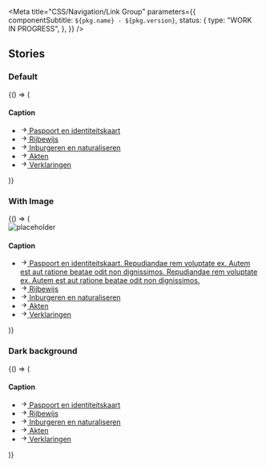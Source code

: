 

<Meta
  title="CSS/Navigation/Link Group"
  parameters={{
    componentSubtitle: `${pkg.name} - ${pkg.version}`,
    status: {
      type: "WORK IN PROGRESS",
    },
  }}
/>

<Description markdown={readme} />

## Stories

### Default

<Canvas>
  <Story name="Default">
    {() => (
      <div class="denhaag-link-group">
        <h4 class="utrecht-heading-4 denhaag-link-group__caption">Caption</h4>
        <ul class="utrecht-link-list utrecht-link-list--html-ul denhaag-link-group__list">
          <li class="denhaag-link-group__list-item">
            <a
              href="https://nl-design-system.github.io/denhaag/"
              class="denhaag-link denhaag-link--with-icon denhaag-link--with-icon-start"
            >
              <span class="denhaag-link__icon">
                <svg
                  width="1em"
                  height="1em"
                  viewBox="0 0 24 24"
                  fill="none"
                  xmlns="http://www.w3.org/2000/svg"
                  class="denhaag-icon"
                  focusable="false"
                  aria-hidden="true"
                  shape-rendering="auto"
                >
                  <path
                    d="M12.293 5.293a1 1 0 011.414 0l6 6a1 1 0 010 1.414l-6 6a1 1 0 01-1.414-1.414L16.586 13H5a1 1 0 110-2h11.586l-4.293-4.293a1 1 0 010-1.414z"
                    fill="currentColor"
                  ></path>
                </svg>
              </span>
              <span class="denhaag-link__label">Paspoort en identiteitskaart</span>
            </a>
          </li>
          <li class="denhaag-link-group__list-item">
            <a
              href="https://nl-design-system.github.io/denhaag/"
              class="denhaag-link denhaag-link--with-icon denhaag-link--with-icon-start"
            >
              <span class="denhaag-link__icon">
                <svg
                  width="1em"
                  height="1em"
                  viewBox="0 0 24 24"
                  fill="none"
                  xmlns="http://www.w3.org/2000/svg"
                  class="denhaag-icon"
                  focusable="false"
                  aria-hidden="true"
                  shape-rendering="auto"
                >
                  <path
                    d="M12.293 5.293a1 1 0 011.414 0l6 6a1 1 0 010 1.414l-6 6a1 1 0 01-1.414-1.414L16.586 13H5a1 1 0 110-2h11.586l-4.293-4.293a1 1 0 010-1.414z"
                    fill="currentColor"
                  ></path>
                </svg>
              </span>
              <span class="denhaag-link__label">Rijbewijs</span>
            </a>
          </li>
          <li class="denhaag-link-group__list-item">
            <a
              href="https://nl-design-system.github.io/denhaag/"
              class="denhaag-link denhaag-link--with-icon denhaag-link--with-icon-start"
            >
              <span class="denhaag-link__icon">
                <svg
                  width="1em"
                  height="1em"
                  viewBox="0 0 24 24"
                  fill="none"
                  xmlns="http://www.w3.org/2000/svg"
                  class="denhaag-icon"
                  focusable="false"
                  aria-hidden="true"
                  shape-rendering="auto"
                >
                  <path
                    d="M12.293 5.293a1 1 0 011.414 0l6 6a1 1 0 010 1.414l-6 6a1 1 0 01-1.414-1.414L16.586 13H5a1 1 0 110-2h11.586l-4.293-4.293a1 1 0 010-1.414z"
                    fill="currentColor"
                  ></path>
                </svg>
              </span>
              <span class="denhaag-link__label">Inburgeren en naturaliseren</span>
            </a>
          </li>
          <li class="denhaag-link-group__list-item">
            <a
              href="https://nl-design-system.github.io/denhaag/"
              class="denhaag-link denhaag-link--with-icon denhaag-link--with-icon-start"
            >
              <span class="denhaag-link__icon">
                <svg
                  width="1em"
                  height="1em"
                  viewBox="0 0 24 24"
                  fill="none"
                  xmlns="http://www.w3.org/2000/svg"
                  class="denhaag-icon"
                  focusable="false"
                  aria-hidden="true"
                  shape-rendering="auto"
                >
                  <path
                    d="M12.293 5.293a1 1 0 011.414 0l6 6a1 1 0 010 1.414l-6 6a1 1 0 01-1.414-1.414L16.586 13H5a1 1 0 110-2h11.586l-4.293-4.293a1 1 0 010-1.414z"
                    fill="currentColor"
                  ></path>
                </svg>
              </span>
              <span class="denhaag-link__label">Akten</span>
            </a>
          </li>
          <li class="denhaag-link-group__list-item">
            <a
              href="https://nl-design-system.github.io/denhaag/"
              class="denhaag-link denhaag-link--with-icon denhaag-link--with-icon-start"
            >
              <span class="denhaag-link__icon">
                <svg
                  width="1em"
                  height="1em"
                  viewBox="0 0 24 24"
                  fill="none"
                  xmlns="http://www.w3.org/2000/svg"
                  class="denhaag-icon"
                  focusable="false"
                  aria-hidden="true"
                  shape-rendering="auto"
                >
                  <path
                    d="M12.293 5.293a1 1 0 011.414 0l6 6a1 1 0 010 1.414l-6 6a1 1 0 01-1.414-1.414L16.586 13H5a1 1 0 110-2h11.586l-4.293-4.293a1 1 0 010-1.414z"
                    fill="currentColor"
                  ></path>
                </svg>
              </span>
              <span class="denhaag-link__label">Verklaringen</span>
            </a>
          </li>
        </ul>
      </div>
    )}
  </Story>
</Canvas>

### With Image

<Canvas>
  <Story name="With Image">
    {() => (
      <div class="denhaag-link-group">
        <img
          class="denhaag-link-group__image"
          src="https://images.unsplash.com/photo-1569235186275-626cb53b83ce?w=140&h=140"
          alt="placeholder"
        />
        <h4 class="utrecht-heading-4 denhaag-link-group__caption">Caption</h4>
        <ul class="utrecht-link-list utrecht-link-list--html-ul denhaag-link-group__list">
          <li class="denhaag-link-group__list-item">
            <a
              href="https://nl-design-system.github.io/denhaag/"
              class="denhaag-link denhaag-link--with-icon denhaag-link--with-icon-start"
            >
              <span class="denhaag-link__icon">
                <svg
                  width="1em"
                  height="1em"
                  viewBox="0 0 24 24"
                  fill="none"
                  xmlns="http://www.w3.org/2000/svg"
                  class="denhaag-icon"
                  focusable="false"
                  aria-hidden="true"
                  shape-rendering="auto"
                >
                  <path
                    d="M12.293 5.293a1 1 0 011.414 0l6 6a1 1 0 010 1.414l-6 6a1 1 0 01-1.414-1.414L16.586 13H5a1 1 0 110-2h11.586l-4.293-4.293a1 1 0 010-1.414z"
                    fill="currentColor"
                  ></path>
                </svg>
              </span>
              <span class="denhaag-link__label">
                Paspoort en identiteitskaart. Repudiandae rem voluptate ex. Autem est aut ratione beatae odit non
                dignissimos. Repudiandae rem voluptate ex. Autem est aut ratione beatae odit non dignissimos.
              </span>
            </a>
          </li>
          <li class="denhaag-link-group__list-item">
            <a
              href="https://nl-design-system.github.io/denhaag/"
              class="denhaag-link denhaag-link--with-icon denhaag-link--with-icon-start"
            >
              <span class="denhaag-link__icon">
                <svg
                  width="1em"
                  height="1em"
                  viewBox="0 0 24 24"
                  fill="none"
                  xmlns="http://www.w3.org/2000/svg"
                  class="denhaag-icon"
                  focusable="false"
                  aria-hidden="true"
                  shape-rendering="auto"
                >
                  <path
                    d="M12.293 5.293a1 1 0 011.414 0l6 6a1 1 0 010 1.414l-6 6a1 1 0 01-1.414-1.414L16.586 13H5a1 1 0 110-2h11.586l-4.293-4.293a1 1 0 010-1.414z"
                    fill="currentColor"
                  ></path>
                </svg>
              </span>
              <span class="denhaag-link__label">Rijbewijs</span>
            </a>
          </li>
          <li class="denhaag-link-group__list-item">
            <a
              href="https://nl-design-system.github.io/denhaag/"
              class="denhaag-link denhaag-link--with-icon denhaag-link--with-icon-start"
            >
              <span class="denhaag-link__icon">
                <svg
                  width="1em"
                  height="1em"
                  viewBox="0 0 24 24"
                  fill="none"
                  xmlns="http://www.w3.org/2000/svg"
                  class="denhaag-icon"
                  focusable="false"
                  aria-hidden="true"
                  shape-rendering="auto"
                >
                  <path
                    d="M12.293 5.293a1 1 0 011.414 0l6 6a1 1 0 010 1.414l-6 6a1 1 0 01-1.414-1.414L16.586 13H5a1 1 0 110-2h11.586l-4.293-4.293a1 1 0 010-1.414z"
                    fill="currentColor"
                  ></path>
                </svg>
              </span>
              <span class="denhaag-link__label">Inburgeren en naturaliseren</span>
            </a>
          </li>
          <li class="denhaag-link-group__list-item">
            <a
              href="https://nl-design-system.github.io/denhaag/"
              class="denhaag-link denhaag-link--with-icon denhaag-link--with-icon-start"
            >
              <span class="denhaag-link__icon">
                <svg
                  width="1em"
                  height="1em"
                  viewBox="0 0 24 24"
                  fill="none"
                  xmlns="http://www.w3.org/2000/svg"
                  class="denhaag-icon"
                  focusable="false"
                  aria-hidden="true"
                  shape-rendering="auto"
                >
                  <path
                    d="M12.293 5.293a1 1 0 011.414 0l6 6a1 1 0 010 1.414l-6 6a1 1 0 01-1.414-1.414L16.586 13H5a1 1 0 110-2h11.586l-4.293-4.293a1 1 0 010-1.414z"
                    fill="currentColor"
                  ></path>
                </svg>
              </span>
              <span class="denhaag-link__label">Akten</span>
            </a>
          </li>
          <li class="denhaag-link-group__list-item">
            <a
              href="https://nl-design-system.github.io/denhaag/"
              class="denhaag-link denhaag-link--with-icon denhaag-link--with-icon-start"
            >
              <span class="denhaag-link__icon">
                <svg
                  width="1em"
                  height="1em"
                  viewBox="0 0 24 24"
                  fill="none"
                  xmlns="http://www.w3.org/2000/svg"
                  class="denhaag-icon"
                  focusable="false"
                  aria-hidden="true"
                  shape-rendering="auto"
                >
                  <path
                    d="M12.293 5.293a1 1 0 011.414 0l6 6a1 1 0 010 1.414l-6 6a1 1 0 01-1.414-1.414L16.586 13H5a1 1 0 110-2h11.586l-4.293-4.293a1 1 0 010-1.414z"
                    fill="currentColor"
                  ></path>
                </svg>
              </span>
              <span class="denhaag-link__label">Verklaringen</span>
            </a>
          </li>
        </ul>
      </div>
    )}
  </Story>
</Canvas>

### Dark background

<Canvas>
  <Story name="Dark background">
    {() => (
      <div class="denhaag-link-group denhaag-link-group--dark" style={{ backgroundColor: "#2D2D2D", padding: "1rem" }}>
        <h4 class="utrecht-heading-4 denhaag-link-group__caption">Caption</h4>
        <ul class="utrecht-link-list utrecht-link-list--html-ul denhaag-link-group__list">
          <li class="denhaag-link-group__list-item">
            <a
              href="https://nl-design-system.github.io/denhaag/"
              class="denhaag-link denhaag-link--with-icon denhaag-link--with-icon-start"
            >
              <span class="denhaag-link__icon">
                <svg
                  width="1em"
                  height="1em"
                  viewBox="0 0 24 24"
                  fill="none"
                  xmlns="http://www.w3.org/2000/svg"
                  class="denhaag-icon"
                  focusable="false"
                  aria-hidden="true"
                  shape-rendering="auto"
                >
                  <path
                    d="M12.293 5.293a1 1 0 011.414 0l6 6a1 1 0 010 1.414l-6 6a1 1 0 01-1.414-1.414L16.586 13H5a1 1 0 110-2h11.586l-4.293-4.293a1 1 0 010-1.414z"
                    fill="currentColor"
                  ></path>
                </svg>
              </span>
              <span class="denhaag-link__label">Paspoort en identiteitskaart</span>
            </a>
          </li>
          <li class="denhaag-link-group__list-item">
            <a
              href="https://nl-design-system.github.io/denhaag/"
              class="denhaag-link denhaag-link--with-icon denhaag-link--with-icon-start"
            >
              <span class="denhaag-link__icon">
                <svg
                  width="1em"
                  height="1em"
                  viewBox="0 0 24 24"
                  fill="none"
                  xmlns="http://www.w3.org/2000/svg"
                  class="denhaag-icon"
                  focusable="false"
                  aria-hidden="true"
                  shape-rendering="auto"
                >
                  <path
                    d="M12.293 5.293a1 1 0 011.414 0l6 6a1 1 0 010 1.414l-6 6a1 1 0 01-1.414-1.414L16.586 13H5a1 1 0 110-2h11.586l-4.293-4.293a1 1 0 010-1.414z"
                    fill="currentColor"
                  ></path>
                </svg>
              </span>
              <span class="denhaag-link__label">Rijbewijs</span>
            </a>
          </li>
          <li class="denhaag-link-group__list-item">
            <a
              href="https://nl-design-system.github.io/denhaag/"
              class="denhaag-link denhaag-link--with-icon denhaag-link--with-icon-start"
            >
              <span class="denhaag-link__icon">
                <svg
                  width="1em"
                  height="1em"
                  viewBox="0 0 24 24"
                  fill="none"
                  xmlns="http://www.w3.org/2000/svg"
                  class="denhaag-icon"
                  focusable="false"
                  aria-hidden="true"
                  shape-rendering="auto"
                >
                  <path
                    d="M12.293 5.293a1 1 0 011.414 0l6 6a1 1 0 010 1.414l-6 6a1 1 0 01-1.414-1.414L16.586 13H5a1 1 0 110-2h11.586l-4.293-4.293a1 1 0 010-1.414z"
                    fill="currentColor"
                  ></path>
                </svg>
              </span>
              <span class="denhaag-link__label">Inburgeren en naturaliseren</span>
            </a>
          </li>
          <li class="denhaag-link-group__list-item">
            <a
              href="https://nl-design-system.github.io/denhaag/"
              class="denhaag-link denhaag-link--with-icon denhaag-link--with-icon-start"
            >
              <span class="denhaag-link__icon">
                <svg
                  width="1em"
                  height="1em"
                  viewBox="0 0 24 24"
                  fill="none"
                  xmlns="http://www.w3.org/2000/svg"
                  class="denhaag-icon"
                  focusable="false"
                  aria-hidden="true"
                  shape-rendering="auto"
                >
                  <path
                    d="M12.293 5.293a1 1 0 011.414 0l6 6a1 1 0 010 1.414l-6 6a1 1 0 01-1.414-1.414L16.586 13H5a1 1 0 110-2h11.586l-4.293-4.293a1 1 0 010-1.414z"
                    fill="currentColor"
                  ></path>
                </svg>
              </span>
              <span class="denhaag-link__label">Akten</span>
            </a>
          </li>
          <li class="denhaag-link-group__list-item">
            <a
              href="https://nl-design-system.github.io/denhaag/"
              class="denhaag-link denhaag-link--with-icon denhaag-link--with-icon-start"
            >
              <span class="denhaag-link__icon">
                <svg
                  width="1em"
                  height="1em"
                  viewBox="0 0 24 24"
                  fill="none"
                  xmlns="http://www.w3.org/2000/svg"
                  class="denhaag-icon"
                  focusable="false"
                  aria-hidden="true"
                  shape-rendering="auto"
                >
                  <path
                    d="M12.293 5.293a1 1 0 011.414 0l6 6a1 1 0 010 1.414l-6 6a1 1 0 01-1.414-1.414L16.586 13H5a1 1 0 110-2h11.586l-4.293-4.293a1 1 0 010-1.414z"
                    fill="currentColor"
                  ></path>
                </svg>
              </span>
              <span class="denhaag-link__label">Verklaringen</span>
            </a>
          </li>
        </ul>
      </div>
    )}
  </Story>
</Canvas>
